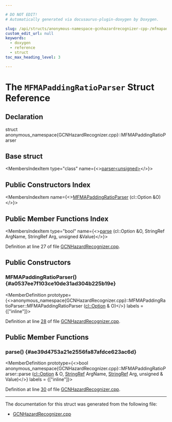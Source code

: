 ```yaml
---

# DO NOT EDIT!
# Automatically generated via docusaurus-plugin-doxygen by Doxygen.

slug: /api/structs/anonymous-namespace-gcnhazardrecognizer-cpp-/mfmapaddingratioparser
custom_edit_url: null
keywords:
  - doxygen
  - reference
  - struct
toc_max_heading_level: 3

---
```





# The `MFMAPaddingRatioParser` Struct Reference

<DoxygenPage pluginConfig={pluginConfig}>



## Declaration

<CodeBlock>struct anonymous_namespace{GCNHazardRecognizer.cpp}::MFMAPaddingRatioParser</CodeBlock>

## Base struct

<MembersIndex>

<MembersIndexItem
  type="class"
  name={<><a href="/docs/api/classes/llvm/cl/parser-49f30373483cc3dccaefba1649045e14">parser&lt;unsigned&gt;</a></>}>
</MembersIndexItem>

</MembersIndex>

## Public Constructors Index

<MembersIndex>

<MembersIndexItem
  name={<><a href="#a0537ee7f103ce10de31ad304b225b19e">MFMAPaddingRatioParser</a> (cl::Option &amp;O)</>}>
</MembersIndexItem>

</MembersIndex>

## Public Member Functions Index

<MembersIndex>

<MembersIndexItem
  type="bool"
  name={<><a href="#ae39d4753a21e2556fa87afdce623ac6d">parse</a> (cl::Option &amp;O, StringRef ArgName, StringRef Arg, unsigned &amp;Value)</>}>
</MembersIndexItem>

</MembersIndex>


Definition at line 27 of file <a href="/docs/api/files/lib/lib/target/lib/target/amdgpu/gcnhazardrecognizer-cpp">GCNHazardRecognizer.cpp</a>.

<SectionDefinition>

## Public Constructors

### MFMAPaddingRatioParser() {#a0537ee7f103ce10de31ad304b225b19e}

<MemberDefinition
  prototype={<>anonymous&#95;namespace&#123;GCNHazardRecognizer.cpp&#125;::MFMAPaddingRatioParser::MFMAPaddingRatioParser (<a href="/docs/api/classes/llvm/cl/option">cl::Option</a> &amp; O)</>}
  labels = {["inline"]}>

Definition at line <a href="/docs/api/files/lib/lib/target/lib/target/amdgpu/gcnhazardrecognizer-cpp/#l00028">28</a> of file <a href="/docs/api/files/lib/lib/target/lib/target/amdgpu/gcnhazardrecognizer-cpp">GCNHazardRecognizer.cpp</a>.
</MemberDefinition>

</SectionDefinition>

<SectionDefinition>

## Public Member Functions

### parse() {#ae39d4753a21e2556fa87afdce623ac6d}

<MemberDefinition
  prototype={<>bool anonymous&#95;namespace&#123;GCNHazardRecognizer.cpp&#125;::MFMAPaddingRatioParser::parse (<a href="/docs/api/classes/llvm/cl/option">cl::Option</a> &amp; O, <a href="/docs/api/classes/llvm/stringref">StringRef</a> ArgName, <a href="/docs/api/classes/llvm/stringref">StringRef</a> Arg, unsigned &amp; Value)</>}
  labels = {["inline"]}>

Definition at line <a href="/docs/api/files/lib/lib/target/lib/target/amdgpu/gcnhazardrecognizer-cpp/#l00030">30</a> of file <a href="/docs/api/files/lib/lib/target/lib/target/amdgpu/gcnhazardrecognizer-cpp">GCNHazardRecognizer.cpp</a>.
</MemberDefinition>

</SectionDefinition>

<hr/>

The documentation for this struct was generated from the following file:

<ul>
<li><a href="/docs/api/files/lib/lib/target/lib/target/amdgpu/gcnhazardrecognizer-cpp">GCNHazardRecognizer.cpp</a></li>
</ul>

</DoxygenPage>
